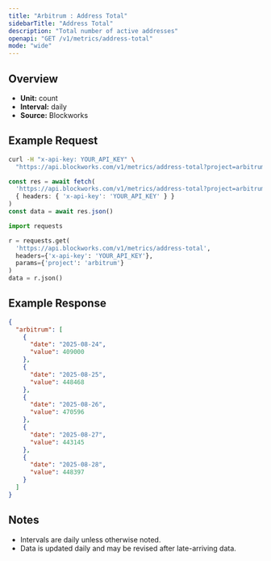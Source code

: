 ```yaml
---
title: "Arbitrum : Address Total"
sidebarTitle: "Address Total"
description: "Total number of active addresses"
openapi: "GET /v1/metrics/address-total"
mode: "wide"
---
```


## Overview

- **Unit:** count
- **Interval:** daily
- **Source:** Blockworks

## Example Request

<CodeGroup>

```bash cURL
curl -H "x-api-key: YOUR_API_KEY" \
  "https://api.blockworks.com/v1/metrics/address-total?project=arbitrum"
```

```typescript TypeScript
const res = await fetch(
  'https://api.blockworks.com/v1/metrics/address-total?project=arbitrum',
  { headers: { 'x-api-key': 'YOUR_API_KEY' } }
)
const data = await res.json()
```

```python Python
import requests

r = requests.get(
  'https://api.blockworks.com/v1/metrics/address-total',
  headers={'x-api-key': 'YOUR_API_KEY'},
  params={'project': 'arbitrum'}
)
data = r.json()
```

</CodeGroup>

## Example Response

```json
{
  "arbitrum": [
    {
      "date": "2025-08-24",
      "value": 409000
    },
    {
      "date": "2025-08-25",
      "value": 448468
    },
    {
      "date": "2025-08-26",
      "value": 470596
    },
    {
      "date": "2025-08-27",
      "value": 443145
    },
    {
      "date": "2025-08-28",
      "value": 448397
    }
  ]
}
```

## Notes
- Intervals are daily unless otherwise noted.
- Data is updated daily and may be revised after late-arriving data.
